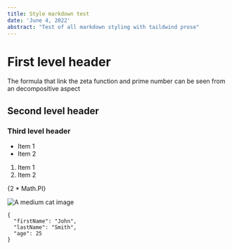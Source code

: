 ```yaml
---
title: Style markdown test
date: 'June 4, 2022'
abstract: "Test of all markdown styling with taildwind prose"
---
```



# First level header

The formula that link the zeta function and prime number can be seen from an decompositive aspect

## Second level header

### Third level header



- Item 1
- Item 2

1. Item 1
5. Item 2

{2 * Math.PI}

![A medium cat image](https://cdn2.thecatapi.com/images/9qLSHCaQQ.jpg)




```
{
  "firstName": "John",
  "lastName": "Smith",
  "age": 25
}
```
